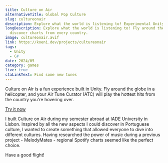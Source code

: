 ```yaml
---
title: Culture on Air
alternativeTitle: Global Pop Culture
slug: cultureonair
description: Explore what the world is listening to! Experimental Unity project.
longDescription: Explore what the world is listening to! Fly around the globe to
  discover charts from every country.
image: cultureonair.avif
link: https://koeni.dev/projects/cultureonair
tags:
  - Unity
  - C#
date: 2024/05
category: games
live: true
ctaLinkText: Find some new tunes
---
```

Culture on Air is a fun experience built in Unity. Fly around the globe in a helicopter, and your Air Tune Curator (ATC) will play the hottest hits from the country you're hovering over.

<div class="flex flex-wrap gap-2 pb-2 pt-4">
	<a
		href="https://koeni.dev/projects/cultureonair"
		target="_blank"
		class="elevated-card-hoverable elevated-1 group inline-block h-8 w-fit">
		<div class="flex h-full w-full items-center justify-center border-b-2 border-l-4 border-r-2 border-t-4 border-black px-12">
			<p class="decoration-[0.125rem] underline-offset-[0.3rem] group-hover:underline">
				Try it now
			</p>
		</div>
	</a>

</div>

I built Culture on Air during my semester abroad at IADE University in Lisbon. Inspired by all the new aspects I could discover in Portuguese culture, I wanted to create something that allowed everyone to dive into different cultures.  Having researched the power of music during a previous project - MelodyMates - regional Spotify charts seemed like the perfect choice.

Have a good flight!
